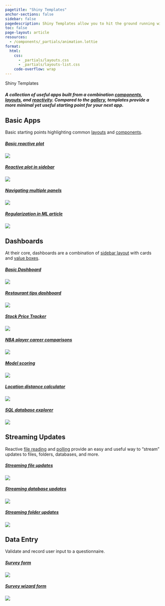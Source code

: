 ```yaml
---
pagetitle: "Shiny Templates"
anchor-sections: false
sidebar: false
pagedescription: Shiny Templates allow you to hit the ground running with dashboards, surveys, and basic apps.
toc: false
page-layout: article
resources:
  - /components/_partials/animation.lottie
format:
  html:
    css: 
      - _partials/layouts.css
      - _partials/layouts-list.css
    code-overflow: wrap
---
```

<!-- Begin Hero area -->
:::::::: {.column-screen-inset .mx-auto style="max-width: 1300px;"}
:::::: {.grid .hero-area .my-md-0 .my-5}
:::: {.g-col-md-7 .g-col-12 .pe-0 .pe-md-5 .my-auto}
::: {.display-3 .fw-bold}
Shiny Templates
:::

##### A collection of useful apps built from a combination [components](https://shiny.posit.co/py/components/), [layouts](https://shiny.posit.co/py/layouts/), and [reactivity](https://shiny.posit.co/py/docs/reactive-foundations.html). Compared to the [gallery](https://shiny.posit.co/py/gallery/), templates provide a more minimal yet useful starting point for your next app.
::::
:::: {.g-col-md-5 .g-col-10 .g-start-4 .components-hero-img-container}

<div class="ps-5 pt-5 components-hero-img" >

</div>

::::

::::::
::::::::
<!-- End Hero area -->

<!-- Begin List area -->
:::::::: {.column-screen-inset .mx-auto style="max-width: 1300px;"}
:::::: {.grid .list-section #navbars}

:::: {.g-col-xl-3 .g-col-12}
::: {.sticky-xl-top .pt-4}
<h2 class="h3 mt-4"> <i class="bi bi-graph-down purple"></i> Basic Apps </h2>

Basic starting points highlighting common [layouts](https://shiny.posit.co/py/layouts/) and [components](https://shiny.posit.co/py/components/).


:::
::::
:::: {.g-col-xl-9 .g-col-12 .pt-3 .pt-xl-5 .ps-0 .ps-xl-5 .ms-0 .ms-xl-4}
::: {#navbar .grid}

<div class="g-col-md-4 g-col-sm-6 g-col-12 component-list-column">
<div class="component-list-header">
<a class="component-list-header-text" href="basic-app-plot" target="_blank">
<h5>Basic reactive plot</h5>
</a>
<div class="component-list-icon">
<p class="my-0"><a class="text-decoration-none dark" href="/basic-app-plot">
<i class="component-link-icon dark bi fst-normal"></i>
</a></p>
</div>
</div>
<div class="component-list-card layout-list-card">
<p class="my-0 h-100 w-100 py-1 px-3"><a class="layout-list-image" href="basic-app-plot"><img src="basic-app-plot/thumbnail.png" class="h-100 w-100"></a></p>
</div>
</div>



<div class="g-col-md-4 g-col-sm-6 g-col-12 component-list-column">
<div class="component-list-header">
<a class="component-list-header-text" href="basic-sidebar">
<h5>Reactive plot in sidebar</h5>
</a>
<div class="component-list-icon">
<p class="my-0"><a class="text-decoration-none dark" href="basic-sidebar">
<i class="component-link-icon dark bi fst-normal"></i>
</a></p>
</div>
</div>
<div class="component-list-card layout-list-card">
<p class="my-0 h-100 w-100"><a class="layout-list-image" href="basic-sidebar"><img src="basic-sidebar/thumbnail.png" class="h-100 w-100"></a></p>
</div>
</div>

<div class="g-col-md-4 g-col-sm-6 g-col-12 component-list-column">
<div class="component-list-header">
<a class="component-list-header-text" href="basic-navigation">
<h5>Navigating multiple panels</h5>
</a>
<div class="component-list-icon">
<p class="my-0"><a class="text-decoration-none dark" href="basic-navigation">
<i class="component-link-icon dark bi fst-normal"></i>
</a></p>
</div>
</div>
<div class="component-list-card layout-list-card">
<p class="my-0 h-100 w-100"><a class="layout-list-image" href="basic-navigation"><img src="basic-navigation/thumbnail.png" class="h-100 w-100"></a></p>
</div>
</div>


<div class="g-col-md-4 g-col-sm-6 g-col-12 component-list-column">
<div class="component-list-header">
<a class="component-list-header-text" href="regularization">
<h5>Regularization in ML article</h5>
</a>
<div class="component-list-icon">
<p class="my-0"><a class="text-decoration-none dark" href="regularization">
<i class="component-link-icon dark bi fst-normal"></i>
</a></p>
</div>
</div>
<div class="component-list-card layout-list-card">
<p class="my-0 h-100 w-100"><a class="layout-list-image" href="regularization"><img src="regularization/thumbnail.png" class="h-100 w-100"></a></p>
</div>
</div>


:::

::::

::::::
:::::: {.grid .list-section style="margin-top: -1px;" #sidebars}
:::: {.g-col-xl-3 .g-col-12}

::: {.sticky-xl-top .pt-4}

<h2 class="h3 mt-4"> <i class="bi bi-grid-3x3-gap-fill purple"></i> Dashboards </h2>

At their core, dashboards are a combination of [sidebar layout](https://shiny.posit.co/py/layouts/sidebars/) with cards and [value boxes](https://shiny.posit.co/py/components/outputs/value-box/).

:::
::::
:::: {.g-col-xl-9 .g-col-12 .pt-3 .pt-xl-5 .ps-0 .ps-xl-5 .ms-0 .ms-xl-4}
::: {#sidebar .grid}



<div class="g-col-md-4 g-col-sm-6 g-col-12 component-list-column">
<div class="component-list-header">
<a class="component-list-header-text" href="dashboard">
<h5>Basic Dashboard</h5>
</a>
<div class="component-list-icon">
<p class="my-0"><a class="text-decoration-none dark" href="dashboard">
<i class="component-link-icon dark bi fst-normal"></i>
</a></p>
</div>
</div>
<div class="component-list-card layout-list-card">
<p class="my-0 h-100 w-100"><a class="layout-list-image" href="dashboard"><img src="dashboard/thumbnail.png" class="h-100 w-100"></a></p>
</div>
</div>

<div class="g-col-md-4 g-col-sm-6 g-col-12 component-list-column">
<div class="component-list-header">
<a class="component-list-header-text" href="dashboard-tips">
<h5>Restaurant tips dashboard</h5>
</a>
<div class="component-list-icon">
<p class="my-0"><a class="text-decoration-none dark" href="dashboard-tips">
<i class="component-link-icon dark bi fst-normal"></i>
</a></p>
</div>
</div>
<div class="component-list-card layout-list-card">
<p class="my-0 h-100 w-100"><a class="layout-list-image" href="dashboard-tips"><img src="dashboard-tips/thumbnail.png" class="h-100 w-100"></a></p>
</div>
</div>

<div class="g-col-md-4 g-col-sm-6 g-col-12 component-list-column">
<div class="component-list-header">
<a class="component-list-header-text" href="stock-app">
<h5>Stock Price Tracker</h5>
</a>
<div class="component-list-icon">
<p class="my-0"><a class="text-decoration-none dark" href="stock-app">
<i class="component-link-icon dark bi fst-normal"></i>
</a></p>
</div>
</div>
<div class="component-list-card layout-list-card">
<p class="my-0 h-100 w-100"><a class="layout-list-image" href="stock-app"><img src="stock-app/thumbnail.png" class="h-100 w-100"></a></p>
</div>
</div>

<div class="g-col-md-4 g-col-sm-6 g-col-12 component-list-column">
<div class="component-list-header">
<a class="component-list-header-text" href="nba-dashboard">
<h5>NBA player career comparisons</h5>
</a>
<div class="component-list-icon">
<p class="my-0"><a class="text-decoration-none dark" href="nba-dashboard">
<i class="component-link-icon dark bi fst-normal"></i>
</a></p>
</div>
</div>
<div class="component-list-card layout-list-card">
<p class="my-0 h-100 w-100"><a class="layout-list-image" href="nba-dashboard"><img src="nba-dashboard/thumbnail.png" class="h-100 w-100"></a></p>
</div>
</div>

<div class="g-col-md-4 g-col-sm-6 g-col-12 component-list-column">
<div class="component-list-header">
<a class="component-list-header-text" href="model-scoring">
<h5>Model scoring</h5>
</a>
<div class="component-list-icon">
<p class="my-0"><a class="text-decoration-none dark" href="model-scoring">
<i class="component-link-icon dark bi fst-normal"></i>
</a></p>
</div>
</div>
<div class="component-list-card layout-list-card">
<p class="my-0 h-100 w-100"><a class="layout-list-image" href="model-scoring"><img src="model-scoring/thumbnail.png" class="h-100 w-100"></a></p>
</div>
</div>

<div class="g-col-md-4 g-col-sm-6 g-col-12 component-list-column">
<div class="component-list-header">
<a class="component-list-header-text" href="map-distance">
<h5>Location distance calculator</h5>
</a>
<div class="component-list-icon">
<p class="my-0"><a class="text-decoration-none dark" href="map-distance">
<i class="component-link-icon dark bi fst-normal"></i>
</a></p>
</div>
</div>
<div class="component-list-card layout-list-card">
<p class="my-0 h-100 w-100"><a class="layout-list-image" href="map-distance"><img src="map-distance/thumbnail.png" class="h-100 w-100"></a></p>
</div>
</div>

<div class="g-col-md-4 g-col-sm-6 g-col-12 component-list-column">
<div class="component-list-header">
<a class="component-list-header-text" href="database-explorer">
<h5>SQL database explorer</h5>
</a>
<div class="component-list-icon">
<p class="my-0"><a class="text-decoration-none dark" href="database-explorer">
<i class="component-link-icon dark bi fst-normal"></i>
</a></p>
</div>
</div>
<div class="component-list-card layout-list-card">
<p class="my-0 h-100 w-100"><a class="layout-list-image" href="database-explorer"><img src="database-explorer/thumbnail.png" class="h-100 w-100"></a></p>
</div>
</div>


:::

::::

::::::


:::::: {.grid .list-section style="margin-top: -1px;" #elements}
:::: {.g-col-xl-3 .g-col-12}
::: {.sticky-xl-top .pt-4}

<h2 class="h3 mt-4"> <i class="bi bi-broadcast purple"></i> Streaming Updates </h2>

Reactive [file reading](https://shiny.posit.co/py/docs/reactive-patterns.html#file) and [polling](https://shiny.posit.co/py/docs/reactive-patterns.html#poll) provide an easy and useful way to “stream” updates to files, folders, databases, and more. 

:::
::::
:::: {.g-col-xl-9 .g-col-12 .pt-3 .pt-xl-5 .ps-0 .ps-xl-5 .ms-0 .ms-xl-4}
::: {#element .grid}



<div class="g-col-md-4 g-col-sm-6 g-col-12 component-list-column">
<div class="component-list-header">
<a class="component-list-header-text" href="monitor-file">
<h5>Streaming file updates</h5>
</a>
<div class="component-list-icon">
<p class="my-0"><a class="text-decoration-none dark" href="monitor-file">
<i class="component-link-icon dark bi fst-normal"></i>
</a></p>
</div>
</div>
<div class="component-list-card layout-list-card">
<p class="my-0 h-100 w-100"><a class="layout-list-image" href="monitor-file"><img src="monitor-file/thumbnail.png" class="h-100 w-100"></a></p>
</div>
</div>



<div class="g-col-md-4 g-col-sm-6 g-col-12 component-list-column">
<div class="component-list-header">
<a class="component-list-header-text" href="monitor-database">
<h5>Streaming database updates</h5>
</a>
<div class="component-list-icon">
<p class="my-0"><a class="text-decoration-none dark" href="monitor-database">
<i class="component-link-icon dark bi fst-normal"></i>
</a></p>
</div>
</div>
<div class="component-list-card layout-list-card">
<p class="my-0 h-100 w-100"><a class="layout-list-image" href="monitor-database"><img src="monitor-database/thumbnail.png" class="h-100 w-100"></a></p>
 
</div>
</div>

<div class="g-col-md-4 g-col-sm-6 g-col-12 component-list-column">
<div class="component-list-header">
<a class="component-list-header-text" href="monitor-folder">
<h5>Streaming folder updates</h5>
</a>
<div class="component-list-icon">
<p class="my-0"><a class="text-decoration-none dark" href="monitor-folder">
<i class="component-link-icon dark bi fst-normal"></i>
</a></p>
</div>
</div>
<div class="component-list-card layout-list-card">
<p class="my-0 h-100 w-100"><a class="layout-list-image" href="monitor-folder"><img src="monitor-folder/thumbnail.png" class="h-100 w-100"></a></p>
 
</div>
</div>

 


:::

::::

::::::
:::::: {.grid .list-section style="margin-top: -1px;" #elements}
:::: {.g-col-xl-3 .g-col-12}
::: {.sticky-xl-top .pt-4}

<h2 class="h3 mt-4"> <i class="bi bi-input-cursor-text purple"></i> Data Entry </h2>

  Validate and record user input to a questionnaire.

:::
::::
:::: {.g-col-xl-9 .g-col-12 .pt-3 .pt-xl-5 .ps-0 .ps-xl-5 .ms-0 .ms-xl-4}
::: {#element .grid}



<div class="g-col-md-4 g-col-sm-6 g-col-12 component-list-column">
<div class="component-list-header">
<a class="component-list-header-text" href="survey">
<h5>Survey form</h5>
</a>
<div class="component-list-icon">
<p class="my-0"><a class="text-decoration-none dark" href="survey">
<i class="component-link-icon dark bi fst-normal"></i>
</a></p>
</div>
</div>
<div class="component-list-card layout-list-card">
<p class="my-0 h-100 w-100"><a class="layout-list-image" href="survey"><img src="survey/thumbnail.png" class="h-100 w-100"></a></p>
</div>
</div>



<div class="g-col-md-4 g-col-sm-6 g-col-12 component-list-column">
<div class="component-list-header">
<a class="component-list-header-text" href="survey-wizard">
<h5>Survey wizard form</h5>
</a>
<div class="component-list-icon">
<p class="my-0"><a class="text-decoration-none dark" href="survey-wizard">
<i class="component-link-icon dark bi fst-normal"></i>
</a></p>
</div>
</div>
<div class="component-list-card layout-list-card">
<p class="my-0 h-100 w-100"><a class="layout-list-image" href="survey-wizard"><img src="survey-wizard/thumbnail.png" class="h-100 w-100"></a></p>
 
</div>
</div>



:::

::::

::::::

::::::::
<!-- End List area -->